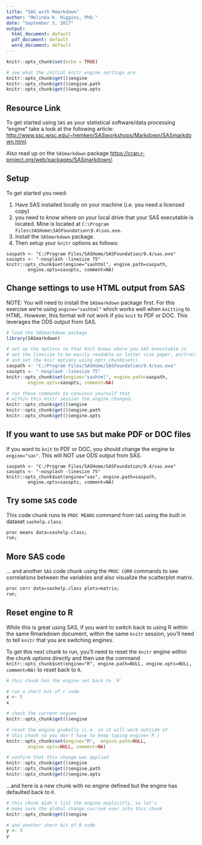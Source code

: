 ```yaml
---
title: "SAS with Rmarkdown"
author: "Melinda K. Higgins, PhD."
date: "September 5, 2017"
output:
  html_document: default
  pdf_document: default
  word_document: default
---
```


```r
knitr::opts_chunk$set(echo = TRUE)

# see what the initial knitr engine settings are
knitr::opts_chunk$get()$engine
knitr::opts_chunk$get()$engine.path
knitr::opts_chunk$get()$engine.opts

```

## Resource Link

To get started using `SAS` as your statistical software/data processing "engine" take a look at the following article: [http://www.ssc.wisc.edu/~hemken/SASworkshops/Markdown/SASmarkdown.html](http://www.ssc.wisc.edu/~hemken/SASworkshops/Markdown/SASmarkdown.html).

Also read up on the `SASmarkdown` package [https://cran.r-project.org/web/packages/SASmarkdown/](https://cran.r-project.org/web/packages/SASmarkdown/).

## Setup

To get started you need:

1. Have SAS installed locally on your machine (i.e. you need a licensed copy)
2. you need to know where on your local drive that your SAS executable is located. Mine is located at `C:\Program Files\SASHome\SASFoundation\9.4\sas.exe`.
3. Install the `SASmarkdown` package.
4. Then setup your `knitr` options as follows:

```
saspath <- "C:/Program Files/SASHome/SASFoundation/9.4/sas.exe"
sasopts <- "-nosplash -linesize 75"
knitr::opts_chunk$set(engine="sashtml", engine.path=saspath, 
        engine.opts=sasopts, comment=NA)
```

## Change settings to use HTML output from SAS

NOTE: You will need to install the `SASmarkdown` package first. For this exercise we're using `engine="sashtml"` which works well when `knitting` to HTML. However, this format will not work if you `knit` to PDF or DOC. This leverages the ODS output from SAS.


```r
# load the SASmarkdown package
library(SASmarkdown)

# set up the options so that knit knows where you SAS executable is
# set the linesize to be easily readable on letter size paper, portrait
# and set the knir options using opts_chunk$set().
saspath <- "C:/Program Files/SASHome/SASFoundation/9.4/sas.exe"
sasopts <- "-nosplash -linesize 75"
knitr::opts_chunk$set(engine="sashtml", engine.path=saspath, 
        engine.opts=sasopts, comment=NA)

# run these commands to convince yourself that
# within this knitr session the engine changed.
knitr::opts_chunk$get()$engine
knitr::opts_chunk$get()$engine.path
knitr::opts_chunk$get()$engine.opts
```

## If you want to use `SAS` but make PDF or DOC files

If you want to `knit` to PDF or DOC, you should change the engine to `engine="sas"`. This will NOT use ODS output from SAS.

```
saspath <- "C:/Program Files/SASHome/SASFoundation/9.4/sas.exe"
sasopts <- "-nosplash -linesize 75"
knitr::opts_chunk$set(engine="sas", engine.path=saspath, 
        engine.opts=sasopts, comment=NA)
```

## Try some `SAS` code

This code chunk runs te `PROC MEANS` command from `SAS` using the built in dataset `sashelp.class`.

```r
proc means data=sashelp.class;
run;
```

## More SAS code 

... and another `SAS` code chunk using the `PROC CORR` commands to see correlations between the variables and also visualize the scatterplot matrix.

```r
proc corr data=sashelp.class plots=matrix;
run;
```

## Reset engine to R

While this is great using SAS, if you want to switch back to using R within the same Rmarkdown document, within the same `knitr` session, you'll need to tell `knitr` that you are switching engines.

To get this next chunk to run, you'll need to reset the `knitr` engine within the chunk options directly and then use the command `knitr::opts_chunk$set(engine="R", engine.path=NULL, engine.opts=NULL, comment=NA)` to reset back to `R`.

```r
# this chunk has the engine set back to `R`

# run a short bit of r code
x <- 5
x

# check the current engine
knitr::opts_chunk$get()$engine

# reset the engine globally (i.e. so it will work outside of
# this chunk so you don't have to keep typing engine=`R`)
knitr::opts_chunk$set(engine="R",  engine.path=NULL, 
        engine.opts=NULL, comment=NA)

# confirm that this change was applied
knitr::opts_chunk$get()$engine
knitr::opts_chunk$get()$engine.path
knitr::opts_chunk$get()$engine.opts
```

...and here is a new chunk with no engine defined but the engine has defaulted back to `R`.

```r
# this chunk didn't list the engine explicitly, so let's
# make sure the global change carried over into this chunk
knitr::opts_chunk$get()$engine

# and another short bit of R code
y <- 3
y
```



